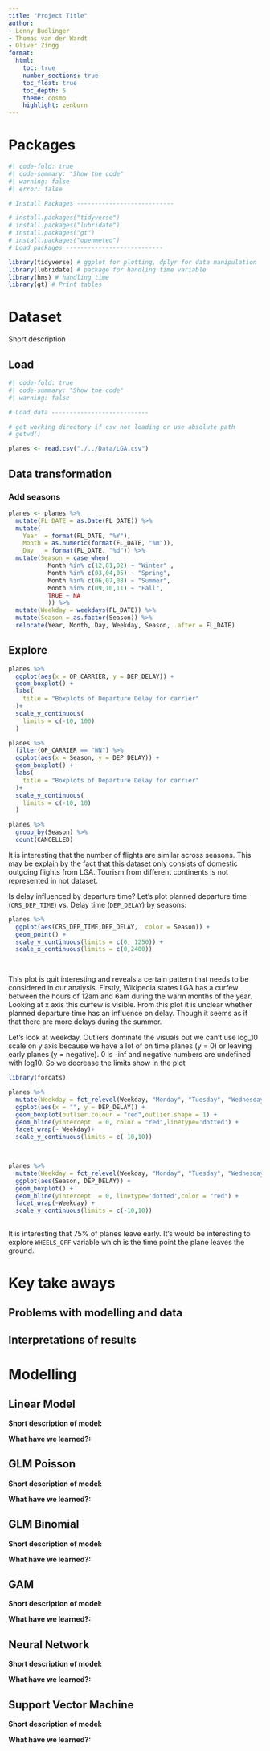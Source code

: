 ```yaml
---
title: "Project Title"
author: 
- Lenny Budlinger
- Thomas van der Wardt 
- Oliver Zingg
format:
  html:
    toc: true
    number_sections: true
    toc_float: true
    toc_depth: 5
    theme: cosmo
    highlight: zenburn
---
```


# Packages

```r
#| code-fold: true
#| code-summary: "Show the code"
#| warning: false
#| error: false

# Install Packages ---------------------------

# install.packages("tidyverse")
# install.packages("lubridate")
# install.packages("gt")
# install.packages("openmeteo")
# Load packages ---------------------------

library(tidyverse) # ggplot for plotting, dplyr for data manipulation
library(lubridate) # package for handling time variable
library(hms) # handling time
library(gt) # Print tables

```

# Dataset

Short description

## Load

```r
#| code-fold: true
#| code-summary: "Show the code"
#| warning: false

# Load data ---------------------------

# get working directory if csv not loading or use absolute path
# getwd() 

planes <- read.csv("./../Data/LGA.csv")

```

## Data transformation

### Add seasons

```r
planes <- planes %>% 
  mutate(FL_DATE = as.Date(FL_DATE)) %>% 
  mutate(
    Year  = format(FL_DATE, "%Y"),
    Month = as.numeric(format(FL_DATE, "%m")),
    Day   = format(FL_DATE, "%d")) %>% 
  mutate(Season = case_when( 
           Month %in% c(12,01,02) ~ "Winter" ,
           Month %in% c(03,04,05) ~ "Spring",
           Month %in% c(06,07,08) ~ "Summer",
           Month %in% c(09,10,11) ~ "Fall",
           TRUE ~ NA
           )) %>% 
  mutate(Weekday = weekdays(FL_DATE)) %>%
  mutate(Season = as.factor(Season)) %>% 
  relocate(Year, Month, Day, Weekday, Season, .after = FL_DATE) 
```

## Explore


```r
planes %>% 
  ggplot(aes(x = OP_CARRIER, y = DEP_DELAY)) + 
  geom_boxplot() +
  labs(
    title = "Boxplots of Departure Delay for carrier"
  )+
  scale_y_continuous(
    limits = c(-10, 100)
  )

```

```r
planes %>% 
  filter(OP_CARRIER == "WN") %>% 
  ggplot(aes(x = Season, y = DEP_DELAY)) + 
  geom_boxplot() +
  labs(
    title = "Boxplots of Departure Delay for carrier"
  )+
  scale_y_continuous(
    limits = c(-10, 10)
  )

```
```r
planes %>% 
  group_by(Season) %>% 
  count(CANCELLED)
```
It is interesting that the number of flights are similar across seasons. This may be explain by the fact that this dataset only consists of domestic outgoing flights from LGA. Tourism from different continents is not represented in not dataset.

Is delay influenced by departure time? Let's plot planned departure time (`CRS_DEP_TIME`) vs. Delay time (`DEP_DELAY`) by seasons:

```r

planes %>% 
  ggplot(aes(CRS_DEP_TIME,DEP_DELAY,  color = Season)) + 
  geom_point() +
  scale_y_continuous(limits = c(0, 1250)) +
  scale_x_continuous(limits = c(0,2400)) 

  
```
This plot is quit interesting and reveals a certain pattern that needs to be considered in our analysis. Firstly, Wikipedia states LGA has a curfew between the hours of 12am and 6am during the warm months of the year. Looking at x axis this curfew is visible. From this plot it is unclear whether planned departure time has an influence on delay. Though it seems as if that there are more delays during the summer. 

Let's look at weekday. Outliers dominate the visuals but we can't use log_10 scale on y axis because we have a lot of on time planes (y = 0) or leaving early planes (y = negative). 0 is -inf and negative numbers are undefined with log10. So we decrease the limits show in the plot
```r
library(forcats)

planes %>% 
  mutate(Weekday = fct_relevel(Weekday, "Monday", "Tuesday", "Wednesday", "Thursday", "Friday", "Saturday", "Sunday")) %>%
  ggplot(aes(x = "", y = DEP_DELAY)) + 
  geom_boxplot(outlier.colour = "red",outlier.shape = 1) + 
  geom_hline(yintercept  = 0, color = "red",linetype='dotted') +
  facet_wrap(~ Weekday)+ 
  scale_y_continuous(limits = c(-10,10))

  
```
```r
planes %>% 
  mutate(Weekday = fct_relevel(Weekday, "Monday", "Tuesday", "Wednesday", "Thursday", "Friday", "Saturday", "Sunday")) %>%
  ggplot(aes(Season, DEP_DELAY)) + 
  geom_boxplot() + 
  geom_hline(yintercept  = 0, linetype='dotted',color = "red") +
  facet_wrap(~Weekday) + 
  scale_y_continuous(limits = c(-10,10)) 
  
```

It is interesting that 75% of planes leave early. It's would be interesting to explore `WHEELS_OFF` variable which is the time point the plane leaves the ground.


# Key take aways

## Problems with modelling and data

## Interpretations of results

# Modelling

## Linear Model

**Short description of model:**

**What have we learned?:**

## GLM Poisson

**Short description of model:**

**What have we learned?:**

## GLM Binomial

**Short description of model:**

**What have we learned?:**

## GAM

**Short description of model:**

**What have we learned?:**

## Neural Network

**Short description of model:**

**What have we learned?:**

## Support Vector Machine

**Short description of model:**

**What have we learned?:**

